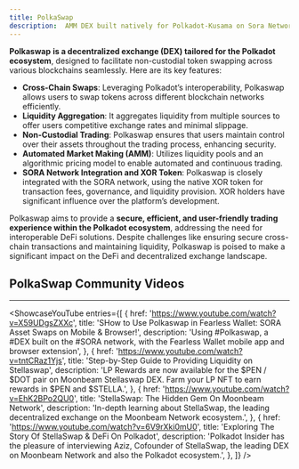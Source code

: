 ```yaml
---
title: PolkaSwap
description:  AMM DEX built natively for Polkadot-Kusama on Sora Network on Sora.
---
```



**Polkaswap** **is a decentralized exchange (DEX) tailored for the Polkadot ecosystem**, designed to facilitate non-custodial token swapping across various blockchains seamlessly. Here are its key features:

- **Cross-Chain Swaps**: Leveraging Polkadot’s interoperability, Polkaswap allows users to swap tokens across different blockchain networks efficiently.
- **Liquidity Aggregation**: It aggregates liquidity from multiple sources to offer users competitive exchange rates and minimal slippage.
- **Non-Custodial Trading**: Polkaswap ensures that users maintain control over their assets throughout the trading process, enhancing security.
- **Automated Market Making (AMM)**: Utilizes liquidity pools and an algorithmic pricing model to enable automated and continuous trading.
- **SORA Network Integration and XOR Token**: Polkaswap is closely integrated with the SORA network, using the native XOR token for transaction fees, governance, and liquidity provision. XOR holders have significant influence over the platform’s development.

Polkaswap aims to provide a **secure, efficient, and user-friendly trading experience within the Polkadot ecosystem**, addressing the need for interoperable DeFi solutions. Despite challenges like ensuring secure cross-chain transactions and maintaining liquidity, Polkaswap is poised to make a significant impact on the DeFi and decentralized exchange landscape.

## PolkaSwap Community Videos
------------
<ShowcaseYouTube
  entries={[
    {
      href: 'https://www.youtube.com/watch?v=X59UDgsZXXc',
      title: 'SHow to Use Polkaswap in Fearless Wallet: SORA Asset Swaps on Mobile & Browser!',
      description: 'Using #Polkaswap, a #DEX built on the #SORA network, with the Fearless Wallet mobile app and browser extension',
    },
        {
        href: 'https://www.youtube.com/watch?v=tntCRaz1Yjs',
      title: 'Step-by-Step Guide to Providing Liquidity on Stellaswap',
      description: 'LP Rewards are now available for the $PEN / $DOT pair on Moonbeam Stellaswap DEX. Farm your LP NFT to earn rewards in $PEN and $STELLA.',
    },
        {
        href: 'https://www.youtube.com/watch?v=EhK2BPo2QU0',
      title: 'StellaSwap: The Hidden Gem On Moonbeam Network',
      description: 'In-depth learning about StellaSwap, the leading decentralized exchange on the Moonbeam Network ecosystem.',
    },
        {
        href: 'https://www.youtube.com/watch?v=6V9rXki0mU0',
      title: 'Exploring The Story Of StellaSwap & DeFi On Polkadot',
      description: 'Polkadot Insider has the pleasure of interviewing Aziz, Cofounder of StellaSwap, the leading DEX on Moonbeam Network and also the Polkadot ecosystem.',
    },
  ]} />